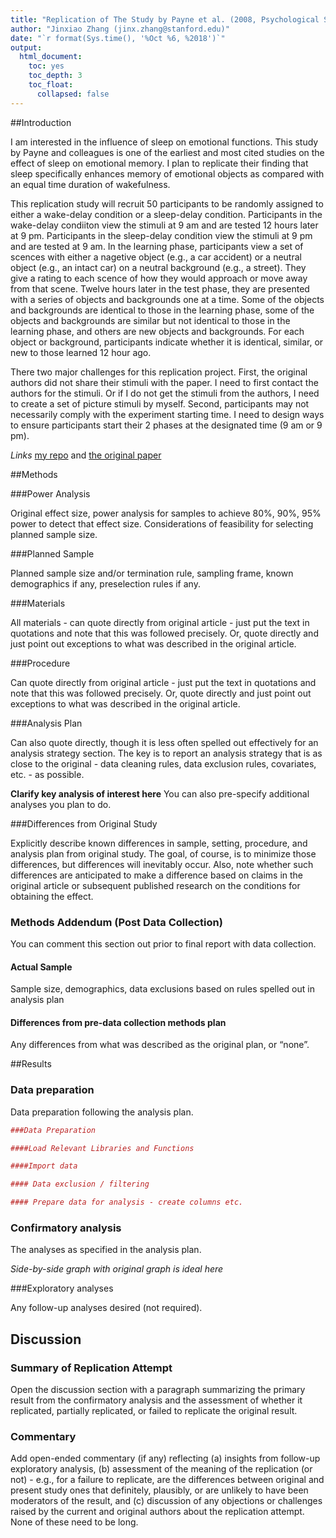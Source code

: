 ```yaml
---
title: "Replication of The Study by Payne et al. (2008, Psychological Science)"
author: "Jinxiao Zhang (jinx.zhang@stanford.edu)"
date: "`r format(Sys.time(), '%Oct %6, %2018')`"
output:
  html_document:
    toc: yes
    toc_depth: 3
    toc_float:
      collapsed: false
---
```


<!-- Replication reports should all use this template to standardize reporting across projects.  These reports will be public supplementary materials that accompany the summary report(s) of the aggregate results. -->

##Introduction

  I am interested in the influence of sleep on emotional functions. This study by Payne and colleagues is one of the earliest and most cited studies on the effect of sleep on emotional memory. I plan to replicate their finding that sleep specifically enhances memory of emotional objects as compared with an equal time duration of wakefulness.
  
  This replication study will recruit 50 participants to be randomly assigned to either a wake-delay condition or a sleep-delay condition. Participants in the wake-delay condiiton view the stimuli at 9 am and are tested 12 hours later at 9 pm. Participants in the sleep-delay condition view the stimuli at 9 pm and are tested at 9 am. In the learning phase, participants view a set of scences with either a nagetive object (e.g., a car accident) or a neutral object (e.g., an intact car) on a neutral background (e.g., a street). They give a rating to each scence of how they would approach or move away from that scene. Twelve hours later in the test phase, they are presented with a series of objects and backgrounds one at a time. Some of the objects and backgrounds are identical to those in the learning phase, some of the objects and backgrounds are similar but not identical to those in the learning phase, and others are new objects and backgrounds. For each object or background, participants indicate whether it is identical, similar, or new to those learned 12 hour ago.
  
  There two major challenges for this replication project. First, the original authors did not share their stimuli with the paper. I need to first contact the authors for the stimuli. Or if I do not get the stimuli from the authors, I need to create a set of picture stimuli by myself. Second, participants may not necessarily comply with the experiment starting time. I need to design ways to ensure participants start their 2 phases at the designated time (9 am or 9 pm).
  
*Links*
[my repo]() and [the original paper]()


##Methods

###Power Analysis

Original effect size, power analysis for samples to achieve 80%, 90%, 95% power to detect that effect size.  Considerations of feasibility for selecting planned sample size.

###Planned Sample

Planned sample size and/or termination rule, sampling frame, known demographics if any, preselection rules if any.

###Materials

All materials - can quote directly from original article - just put the text in quotations and note that this was followed precisely.  Or, quote directly and just point out exceptions to what was described in the original article.

###Procedure	

Can quote directly from original article - just put the text in quotations and note that this was followed precisely.  Or, quote directly and just point out exceptions to what was described in the original article.

###Analysis Plan

Can also quote directly, though it is less often spelled out effectively for an analysis strategy section.  The key is to report an analysis strategy that is as close to the original - data cleaning rules, data exclusion rules, covariates, etc. - as possible.  

**Clarify key analysis of interest here**  You can also pre-specify additional analyses you plan to do.

###Differences from Original Study

Explicitly describe known differences in sample, setting, procedure, and analysis plan from original study.  The goal, of course, is to minimize those differences, but differences will inevitably occur.  Also, note whether such differences are anticipated to make a difference based on claims in the original article or subsequent published research on the conditions for obtaining the effect.

### Methods Addendum (Post Data Collection)

You can comment this section out prior to final report with data collection.

#### Actual Sample
  Sample size, demographics, data exclusions based on rules spelled out in analysis plan

#### Differences from pre-data collection methods plan
  Any differences from what was described as the original plan, or “none”.


##Results


### Data preparation

Data preparation following the analysis plan.
	
```r
###Data Preparation

####Load Relevant Libraries and Functions

####Import data

#### Data exclusion / filtering

#### Prepare data for analysis - create columns etc.
```

### Confirmatory analysis

The analyses as specified in the analysis plan.  

*Side-by-side graph with original graph is ideal here*

###Exploratory analyses

Any follow-up analyses desired (not required).  

## Discussion

### Summary of Replication Attempt

Open the discussion section with a paragraph summarizing the primary result from the confirmatory analysis and the assessment of whether it replicated, partially replicated, or failed to replicate the original result.  

### Commentary

Add open-ended commentary (if any) reflecting (a) insights from follow-up exploratory analysis, (b) assessment of the meaning of the replication (or not) - e.g., for a failure to replicate, are the differences between original and present study ones that definitely, plausibly, or are unlikely to have been moderators of the result, and (c) discussion of any objections or challenges raised by the current and original authors about the replication attempt.  None of these need to be long.
